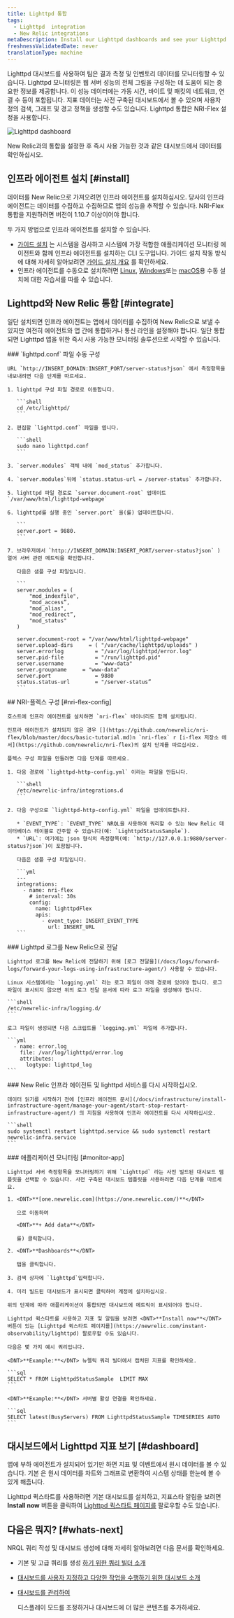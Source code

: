```yaml
---
title: Lighttpd 통합
tags:
  - Lighttpd  integration
  - New Relic integrations
metaDescription: Install our Lighttpd dashboards and see your Lighttpd  data in New Relic.
freshnessValidatedDate: never
translationType: machine
---
```



Lighttpd 대시보드를 사용하여 팀은 결과 측정 및 인벤토리 데이터를 모니터링할 수 있습니다. Lighttpd 모니터링은 웹 서버 성능의 전체 그림을 구성하는 데 도움이 되는 중요한 정보를 제공합니다. 이 성능 데이터에는 가동 시간, 바이트 및 패킷의 네트워크, 연결 수 등이 포함됩니다. 지표 데이터는 사전 구축된 대시보드에서 볼 수 있으며 사용자 정의 검색, 그래프 및 경고 정책을 생성할 수도 있습니다. Lighttpd 통합은 NRI-Flex 설정을 사용합니다.

<img
  title="Lighttpd dashboard"
  alt="Lighttpd dashboard"
  src={infrastructureLighttptdDashboard}
/>

<figcaption>
  New Relic과의 통합을 설정한 후 즉시 사용 가능한 것과 같은 대시보드에서 데이터를 확인하십시오.
</figcaption>

## 인프라 에이전트 설치 [#install]

데이터를 New Relic으로 가져오려면 인프라 에이전트를 설치하십시오. 당사의 인프라 에이전트는 데이터를 수집하고 수집하므로 앱의 성능을 추적할 수 있습니다. NRI-Flex 통합을 지원하려면 버전이 1.10.7 이상이어야 합니다.

두 가지 방법으로 인프라 에이전트를 설치할 수 있습니다.

* [가이드 설치](https://one.newrelic.com/nr1-core?state=4f81feab-35f7-e97e-9903-52510f8542bd) 는 시스템을 검사하고 시스템에 가장 적합한 애플리케이션 모니터링 에이전트와 함께 인프라 에이전트를 설치하는 CLI 도구입니다. 가이드 설치 작동 방식에 대해 자세히 알아보려면 [가이드 설치 개요](/docs/infrastructure/host-integrations/installation/new-relic-guided-install-overview) 를 확인하세요.
* 인프라 에이전트를 수동으로 설치하려면 [Linux](/docs/infrastructure/install-infrastructure-agent/linux-installation/install-infrastructure-monitoring-agent-linux), [Windows](/docs/infrastructure/install-infrastructure-agent/windows-installation/install-infrastructure-monitoring-agent-windows/)또는 [macOS](/docs/infrastructure/install-infrastructure-agent/macos-installation/install-infrastructure-monitoring-agent-macos/)용 수동 설치에 대한 자습서를 따를 수 있습니다.

## Lighttpd와 New Relic 통합 [#integrate]

일단 설치되면 인프라 에이전트는 앱에서 데이터를 수집하여 New Relic으로 보낼 수 있지만 여전히 에이전트와 앱 간에 통합하거나 통신 라인을 설정해야 합니다. 일단 통합되면 Lighttpd 앱을 위한 즉시 사용 가능한 모니터링 솔루션으로 시작할 수 있습니다.

<Steps>
  <Step>
    ### `lighttpd.conf` 파일 수동 구성

    URL `http://INSERT_DOMAIN:INSERT_PORT/server-status?json` 에서 측정항목을 내보내려면 다음 단계를 따르세요.

    1. lighttpd 구성 파일 경로로 이동합니다.

       ```shell
       cd /etc/lighttpd/
       ```

    2. 편집할 `lighttpd.conf` 파일을 엽니다.

       ```shell
       sudo nano lighttpd.conf
       ```

    3. `server.modules` 객체 내에 `mod_status` 추가합니다.

    4. `server.modules`뒤에 `status.status-url = /server-status` 추가합니다.

    5. lighttpd 파일 경로로 `server.document-root` 업데이트 `/var/www/html/lighttpd-webpage`

    6. lighttpd를 실행 중인 `server.port` 을(를) 업데이트합니다.

       ```
       server.port = 9880.
       ```

    7. 브라우저에서 `http://INSERT_DOMAIN:INSERT_PORT/server-status?json` ) 열어 서버 관련 메트릭을 확인합니다.

       다음은 샘플 구성 파일입니다.

       ```
       server.modules = (
           "mod_indexfile",
           "mod_access”,
           "mod_alias",
           "mod_redirect”,
           "mod_status"
       )

       server.document-root	= "/var/www/html/lighttpd-webpage"
       server.upload-dirs	  = ( "/var/cache/lighttpd/uploads" )
       server.errorlog		    = "/var/log/lighttpd/error.log"
       server.pid-file		    = "/run/lighttpd.pid"
       server.username		    = "www-data"
       server.groupname	    = "www-data"
       server.port		        = 9880
       status.status-url	    = "/server-status”
       ```
  </Step>

  <Step>
    ## NRI-플렉스 구성 [#nri-flex-config]

    호스트에 인프라 에이전트를 설치하면 `nri-flex` 바이너리도 함께 설치됩니다.

    인프라 에이전트가 설치되지 않은 경우 [](https://github.com/newrelic/nri-flex/blob/master/docs/basic-tutorial.md)n `nri-flex` r [i-flex 저장소 에서](https://github.com/newrelic/nri-flex)의 설치 단계를 따르십시오.

    플렉스 구성 파일을 만들려면 다음 단계를 따르세요.

    1. 다음 경로에 `lighttpd-http-config.yml` 이라는 파일을 만듭니다.

       ```shell
       /etc/newrelic-infra/integrations.d
       ```

    2. 다음 구성으로 `lighttpd-http-config.yml` 파일을 업데이트합니다.

       * `EVENT_TYPE`: `EVENT_TYPE` NRQL을 사용하여 쿼리할 수 있는 New Relic 데이터베이스 테이블로 간주할 수 있습니다(예: `LighttpdStatusSample`).
       * `URL`: 여기에는 json 형식의 측정항목(예: `http://127.0.0.1:9880/server-status?json`)이 포함됩니다.

       다음은 샘플 구성 파일입니다.

       ```yml
       ---
       integrations:
         - name: nri-flex
           # interval: 30s
           config:
             name: lighttpdFlex
             apis:
               - event_type: INSERT_EVENT_TYPE
                 url: INSERT_URL  
       ```
  </Step>

  <Step>
    ### Lighttpd 로그를 New Relic으로 전달

    Lighttpd 로그를 New Relic에 전달하기 위해 [로그 전달을](/docs/logs/forward-logs/forward-your-logs-using-infrastructure-agent/) 사용할 수 있습니다.

    Linux 시스템에서는 `logging.yml` 라는 로그 파일이 아래 경로에 있어야 합니다. 로그 파일이 표시되지 않으면 위의 로그 전달 문서에 따라 로그 파일을 생성해야 합니다.

    ```shell
    /etc/newrelic-infra/logging.d/
    ```

    로그 파일이 생성되면 다음 스크립트를 `logging.yml` 파일에 추가합니다.

    ```yml
      - name: error.log
        file: /var/log/lighttpd/error.log
        attributes:
          logtype: lighttpd_log
    ```
  </Step>

  <Step>
    ### New Relic 인프라 에이전트 및 lighttpd 서비스를 다시 시작하십시오.

    데이터 읽기를 시작하기 전에 [인프라 에이전트 문서](/docs/infrastructure/install-infrastructure-agent/manage-your-agent/start-stop-restart-infrastructure-agent/) 의 지침을 사용하여 인프라 에이전트를 다시 시작하십시오.

    ```shell
    sudo systemctl restart lighttpd.service && sudo systemctl restart newrelic-infra.service
    ```
  </Step>

  <Step>
    ### 애플리케이션 모니터링 [#monitor-app]

    Lighttpd 서버 측정항목을 모니터링하기 위해 `Lighttpd` 라는 사전 빌드된 대시보드 템플릿을 선택할 수 있습니다. 사전 구축된 대시보드 템플릿을 사용하려면 다음 단계를 따르세요.

    1. <DNT>**[one.newrelic.com](https://one.newrelic.com/)**</DNT>

       으로 이동하여

       <DNT>**+ Add data**</DNT>

       를) 클릭합니다.

    2. <DNT>**Dashboards**</DNT>

       탭을 클릭합니다.

    3. 검색 상자에 `lighttpd`입력합니다.

    4. 미리 빌드된 대시보드가 표시되면 클릭하여 계정에 설치하십시오.

    위의 단계에 따라 애플리케이션이 통합되면 대시보드에 메트릭이 표시되어야 합니다.

    Lighttpd 퀵스타트를 사용하고 지표 및 알림을 보려면 <DNT>**Install now**</DNT> 버튼이 있는 [Lighttpd 퀵스타트 페이지를](https://newrelic.com/instant-observability/lighttpd) 팔로우할 수도 있습니다.

    다음은 몇 가지 예시 쿼리입니다.

    <DNT>**Example:**</DNT> 뉴렐릭 쿼리 빌더에서 캡처된 지표를 확인하세요.

    ```sql
    SELECT * FROM LighttpdStatusSample  LIMIT MAX
    ```

    <DNT>**Example:**</DNT> 서버별 활성 연결을 확인하세요.

    ```sql
    SELECT latest(BusyServers) FROM LighttpdStatusSample TIMESERIES AUTO
    ```
  </Step>
</Steps>

## 대시보드에서 Lighttpd 지표 보기 [#dashboard]

앱에 부하 에이전트가 설치되어 있기만 하면 지표 및 이벤트에서 원시 데이터를 볼 수 있습니다. 기본 <InlinePopover type="dashboards"/>은 원시 데이터를 차트와 그래프로 변환하여 시스템 상태를 한눈에 볼 수 있게 해줍니다.

Lighttpd 퀵스타트를 사용하려면 기본 대시보드를 설치하고, 지표스타 알림을 보려면 <DNT>**Install now**</DNT> 버튼을 클릭하여 [Lighttpd 퀵스타트 페이지를](https://newrelic.com/instant-observability/lighttpd) 팔로우할 수도 있습니다.

## 다음은 뭐지? [#whats-next]

NRQL 쿼리 작성 및 대시보드 생성에 대해 자세히 알아보려면 다음 문서를 확인하세요.

* 기본 및 고급 쿼리를 생성 [하기 위한 쿼리 빌더 소개](/docs/query-your-data/explore-query-data/query-builder/introduction-query-builder)

* [대시보드를 사용자 지정하고 다양한 작업을 수행하기 위한 대시보드 소개](/docs/query-your-data/explore-query-data/dashboards/introduction-dashboards)

* [대시보드를 관리하여](/docs/query-your-data/explore-query-data/dashboards/manage-your-dashboard)

  <InlinePopover type="dashboards"/>

  디스플레이 모드를 조정하거나 대시보드에 더 많은 콘텐츠를 추가하세요.